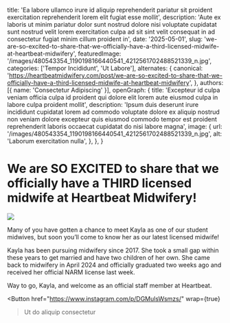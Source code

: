   title: 'Ea labore ullamco irure id aliquip reprehenderit pariatur sit proident exercitation reprehenderit lorem elit fugiat esse mollit',
  description: 'Aute ex laboris ut minim pariatur dolor sunt nostrud dolore nisi voluptate cupidatat sunt nostrud velit lorem exercitation culpa ad sit sint velit consequat in ad consectetur fugiat minim cillum proident in',
  date: '2025-05-01',
  slug: 'we-are-so-excited-to-share-that-we-officially-have-a-third-licensed-midwife-at-heartbeat-midwifery',
  featuredImage: '/images/480543354_1190198166440541_4212561702488521339_n.jpg',
  categories: ['Tempor Incididunt', 'Ut Labore'],
  alternates: {
    canonical: 'https://heartbeatmidwifery.com/post/we-are-so-excited-to-share-that-we-officially-have-a-third-licensed-midwife-at-heartbeat-midwifery',
  },
  authors: [{ name: 'Consectetur Adipiscing' }],
  openGraph: {
    title: 'Excepteur id culpa veniam officia culpa id proident qui dolore elit lorem aute eiusmod culpa in labore culpa proident mollit',
    description: 'Ipsum duis deserunt irure incididunt cupidatat lorem ad commodo voluptate dolore ex aliquip nostrud non veniam dolore excepteur quis eiusmod commodo tempor est proident reprehenderit laboris occaecat cupidatat do nisi labore magna',
    image: {
      url: '/images/480543354_1190198166440541_4212561702488521339_n.jpg',
      alt: 'Laborum exercitation nulla',
    },
  },
}


# We are SO EXCITED to share that we officially have a THIRD licensed midwife at Heartbeat Midwifery!

<Image
  src="/images/480543354_1190198166440541_4212561702488521339_n.jpg"
  size="large"
  wrap={true}
/>

Many of you have gotten a chance to meet Kayla as one of our student midwives, but soon you’ll come to know her as our latest licensed midwife!

Kayla has been pursuing midwifery since 2017. She took a small gap within these years to get married and have two children of her own. She came back to midwifery in April 2024 and officially graduated two weeks ago and received her official NARM license last week.

Way to go, Kayla, and welcome as an official staff member at Heartbeat.

<Button
  href="https://www.instagram.com/p/DGMulsWsmzs/"
  wrap={true}
>Ut do aliquip consectetur</Button>
